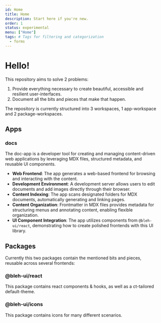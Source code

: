 ```yaml
---
id: Home
title: Home
description: Start here if you're new.
order: 1
status: experimental
menu: ["Home"]
tags: # Tags for filtering and categorization
  - forms
---
```


# Hello!

This repository aims to solve 2 problems:

1. Provide everything necessary to create beautiful, accessible and resilient user-interfaces.
2. Document all the bits and pieces that make that happen.

The repository is currently structured into 3 workspaces, 1 app-workspace and 2 package-workspaces.

## Apps

### docs

The doc-app is a developer tool for creating and managing content-driven web applications by leveraging MDX files, structured metadata, and reusable UI components.

- **Web Frontend**: The app generates a web-based frontend for browsing and interacting with the content.
- **Development Environment**: A development server allows users to edit documents and add images directly through their browser.
- **Content Indexing**: The app scans designated folders for MDX documents, automatically generating and linking pages.
- **Content Organization**: Frontmatter in MDX files provides metadata for structuring menus and annotating content, enabling flexible organization.
- **UI Component Integration**: The app utilizes components from `@bleh-ui/react`, demonstrating how to create polished frontends with this UI library.

## Packages

Currently this two packages contain the mentioned bits and pieces, reusable across several frontends:

### @bleh-ui/react

This package contains react components & hooks, as well as a ct-tailored default-theme.

### @bleh-ui/icons

This package contains icons for many different scenarios.
